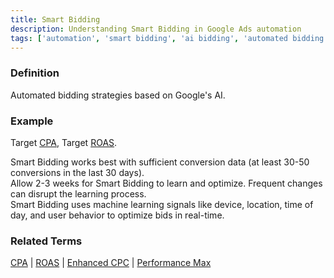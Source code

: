 ```yaml
---
title: Smart Bidding
description: Understanding Smart Bidding in Google Ads automation
tags: ['automation', 'smart bidding', 'ai bidding', 'automated bidding', 'machine learning', 'google ads', 'bidding strategy']
---
```



### Definition
Automated bidding strategies based on Google's AI.

### Example
Target [CPA](/metrics/cpa), Target [ROAS](/metrics/roas).

<Aside type="tip">
Smart Bidding works best with sufficient conversion data (at least 30-50 conversions in the last 30 days).
</Aside>

<Aside type="caution">
Allow 2-3 weeks for Smart Bidding to learn and optimize. Frequent changes can disrupt the learning process.
</Aside>

<Aside type="note">
Smart Bidding uses machine learning signals like device, location, time of day, and user behavior to optimize bids in real-time.
</Aside>

### Related Terms
[CPA](/metrics/cpa) | [ROAS](/metrics/roas) | [Enhanced CPC](/bidding-budget/ecpc) | [Performance Max](/automation/performance-max)